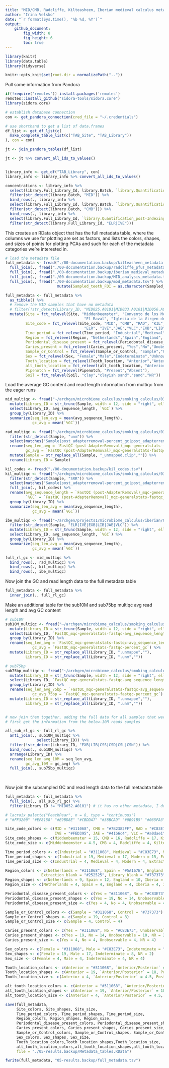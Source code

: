 ```yaml
---
title: "MID/CMB, Radcliffe, Kilteasheen, Iberian medieval calculus metadata and colors"
author: "Irina Velsko"
date: "`r format(Sys.time(), '%b %d, %Y')`"
output:
    github_document:
        fig_width: 8
        fig_height: 6
        toc: true
---
```


```r
library(knitr)
library(data.table)
library(tidyverse)

```

```r
knitr::opts_knit$set(root.dir = normalizePath(".."))
```

Pull some information from Pandora
```r

if(!require('remotes')) install.packages('remotes')
remotes::install_github("sidora-tools/sidora.core")
library(sidora.core)

# establish database connection
con <- get_pandora_connection(cred_file = "~/.credentials")

```

```r
# use shorthand to get a list of data.frames
df_list <- get_df_list(c(
  make_complete_table_list(c("TAB_Site", "TAB_Library"))
), con = con)

jt <- join_pandora_tables(df_list)

jt <- jt %>% convert_all_ids_to_values()


library_info <- get_df("TAB_Library", con)
library_info <- library_info %>% convert_all_ids_to_values()

```

```r

concentrations <- library_info %>%
  select(library.Full_Library_Id, library.Batch, `library.Quantification_post-Indexing_total`) %>%
  filter(str_detect(library.Batch, "MID")) %>%
  bind_rows(., library_info %>%
  select(library.Full_Library_Id, library.Batch, `library.Quantification_post-Indexing_total`) %>%
  filter(str_detect(library.Batch, "CMB"))) %>%
  bind_rows(., library_info %>%
  select(library.Full_Library_Id, `library.Quantification_post-Indexing_total`) %>%
  filter(str_detect(library.Full_Library_Id, "ELR|IVE")))


```


This creates an RData object that has the full metadata table, where the columns
we use for plotting are set as factors, and lists the colors, shapes, and sizes of
points for plotting PCAs and such for each of the metadata categories we're
interested in.
```r
# load the metadata file
full_metadata <- fread("./00-documentation.backup/kilteasheen_metadata.tsv") %>%
  full_join(., fread("./00-documentation.backup/radcliffe_pfuT_metadata.tsv")) %>%
  full_join(., fread("./00-documentation.backup/iberian_medieval_metadata.tsv")) %>%
  full_join(., fread("./00-documentation.backup/MID_analysis_metadata.tsv")) %>%
  full_join(., fread("./00-documentation.backup/mod_metadata.tsv") %>%
                       mutate(Sampled_teeth_FDI = as.character(Sampled_teeth_FDI)))

full_metadata <- full_metadata %>%
  as_tibble() %>%
  # remove the MID samples that have no metadata
  # filter(!str_detect(Library_ID, "MID025.A0101|MID033.A0101|MID056.A0101|MID065.A0101|MID068.A0101|MID076.A0101|MID078.A0101")) %>%
  mutate(Site = fct_relevel(Site, "Middenbeemster", "Convento de los Mercedarios de Burtzena", "Radcliffe", "Kilteasheen",
                                   "El Raval", "Iglesia de la Virgen de la Estrella","Jaen","Valencia","Extraction_blank","Library_blank"),
         Site_code = fct_relevel(Site_code, "MID", "CMB", "RAD", "KIL",
                                   "ELR", "IVE","JAE","VLC","EXB","LIB","DEN","SOL"),
         Time_period = fct_relevel(Time_period, "Industrial","Medieval","Modern","Extraction_blank","Library_blank"),
         Region = fct_relevel(Region, "Netherlands","Spain","England", "Ireland","Iberia"),
         Periodontal_disease_present = fct_relevel(Periodontal_disease_present, "Yes","No","Unobservable","NR"),
         Caries_present = fct_relevel(Caries_present, "Yes","No","Unobservable","NR"),
         Sample_or_Control = fct_relevel(Sample_or_Control, "Sample","Control"),
         Sex = fct_relevel(Sex, "Female","Male","Indeterminate","Unknown","NR"),
         Tooth_location = fct_relevel(Tooth_location, "Anterior","Anterior/Posterior","Posterior","Unknown"),
         alt_tooth_location = fct_relevel(alt_tooth_location, "Anterior","Anterior/Posterior","Posterior","Unknown"),
         Pipenotch = fct_relevel(Pipenotch, "Present","Absent"),
         Soil = fct_relevel(Soil, "clay","clayish sand","sand","NR"))

```

Load the average GC content and read length information from multiqc from the
eager runs
```r

mid_multiqc <- fread("~/archgen/microbiome_calculus/smoking_calculus/03-preprocessing/eager2/eager2_run/multiqc/multiqc_data/multiqc_fastqc_1.txt") %>%
  mutate(Library_ID = str_trunc(Sample, width = 12, side = "right", ellipsis = "")) %>%
  select(Library_ID, avg_sequence_length, `%GC`) %>%
  group_by(Library_ID) %>%
  summarize(seq_len_avg = mean(avg_sequence_length),
            gc_avg = mean(`%GC`))

rad_multiqc <- fread("~/archgen/microbiome_calculus/smoking_calculus/03-preprocessing/radcliffe_pfuT/eager2/multiqc/radcliffe_pfuT_tsv_multiqc_report_data/multiqc_general_stats.txt") %>%
  filter(str_detect(Sample, "unm")) %>%
  select(matches("Sample|post_adapterremoval-percent_gc|post_adapterremoval-avg_sequence_length")) %>%
  rename(seq_len_avg = `FastQC (post-AdapterRemoval)_mqc-generalstats-fastqc_post_adapterremoval-avg_sequence_length`,
         gc_avg = `FastQC (post-AdapterRemoval)_mqc-generalstats-fastqc_post_adapterremoval-percent_gc`) %>%
  mutate(Sample = str_replace_all(Sample, "_unmapped.clip","")) %>%
  rename(Library_ID = Sample)

kil_codes <- fread("./00-documentation.backup/kil_codes.tsv")
kil_multiqc <- fread("~/archgen/microbiome_calculus/smoking_calculus/03-preprocessing/kilteasheen/eager2/multiqc/multiqc_data/multiqc_general_stats.txt") %>%
  filter(str_detect(Sample, "SRR")) %>%
  select(matches("Sample|post_adapterremoval-percent_gc|post_adapterremoval-avg_sequence_length")) %>%
  full_join(., kil_codes) %>%
  rename(avg_sequence_length = `FastQC (post-AdapterRemoval)_mqc-generalstats-fastqc_post_adapterremoval-avg_sequence_length`,
         `%GC` = `FastQC (post-AdapterRemoval)_mqc-generalstats-fastqc_post_adapterremoval-percent_gc`) %>%
  group_by(Library_ID) %>%
  summarize(seq_len_avg = mean(avg_sequence_length),
            gc_avg = mean(`%GC`))

ibe_multiqc <- fread("~/archgen/projects1/microbiome_calculus/iberian/03-preprocessing/screening/eager2/multiqc/multiqc_data/multiqc_fastqc_1.txt") %>%
  filter(str_detect(Sample, "ELR|IVE|EXB|LIB|JAE|VLC")) %>%
  mutate(Library_ID = str_trunc(Sample, width = 12, side = "right", ellipsis = "")) %>%
  select(Library_ID, avg_sequence_length, `%GC`) %>%
  group_by(Library_ID) %>%
  summarize(seq_len_avg = mean(avg_sequence_length),
            gc_avg = mean(`%GC`))

full_rl_gc <- mid_multiqc %>%
  bind_rows(., rad_multiqc) %>%
  bind_rows(., kil_multiqc) %>%
  bind_rows(., ibe_multiqc)

```

Now join the GC and read length data to the full metadata table
```r
full_metadata <- full_metadata %>%
  inner_join(., full_rl_gc)

```

Make an additional table for the sub10M and sub75bp multiqc avg read length and avg GC content
```r
# sub10M
sub10M_multiqc <- fread("~/archgen/microbiome_calculus/smoking_calculus/03-preprocessing/depth_check/sub10M/FastQC/multiqc_data/multiqc_general_stats.txt") %>%
  mutate(Library_ID = str_trunc(Sample, width = 12, side = "right", ellipsis = "")) %>%
  select(Library_ID, `FastQC_mqc-generalstats-fastqc-avg_sequence_length`, `FastQC_mqc-generalstats-fastqc-percent_gc`) %>%
  group_by(Library_ID) %>%
  rename(seq_len_avg = `FastQC_mqc-generalstats-fastqc-avg_sequence_length`,
            gc_avg = `FastQC_mqc-generalstats-fastqc-percent_gc`) %>%
  mutate(Library_ID = str_replace_all(Library_ID, ".unmappe",""),
         Library_ID = str_replace_all(Library_ID, ".unm",""))

# sub75bp
sub75bp_multiqc <- fread("~/archgen/microbiome_calculus/smoking_calculus/03-preprocessing/read_len_check/sub75bp/FastQC/multiqc_data/multiqc_general_stats.txt") %>%
  mutate(Library_ID = str_trunc(Sample, width = 12, side = "right", ellipsis = "")) %>%
  select(Library_ID, `FastQC_mqc-generalstats-fastqc-avg_sequence_length`, `FastQC_mqc-generalstats-fastqc-percent_gc`) %>%
  group_by(Library_ID) %>%
  rename(seq_len_avg_75bp = `FastQC_mqc-generalstats-fastqc-avg_sequence_length`,
            gc_avg_75bp = `FastQC_mqc-generalstats-fastqc-percent_gc`) %>%
  mutate(Library_ID = str_replace_all(Library_ID, ".unmappe",""),
         Library_ID = str_replace_all(Library_ID, ".unm",""))


# now join them together, adding the full data for all samples that were alredy below 10M reads
# first get the information from the below-10M reads samples

all_sub_rl_gc <- full_rl_gc %>%
  anti_join(., sub10M_multiqc %>%
              select(Library_ID)) %>%
  filter(!str_detect(Library_ID, "EXB|LIB|CSS|CSD|CSL|CSN")) %>%
  bind_rows(., sub10M_multiqc) %>%
  arrange(Library_ID) %>%
  rename(seq_len_avg_10M = seq_len_avg,
         gc_avg_10M = gc_avg) %>%
  full_join(., sub75bp_multiqc)
           
          
```

Now join the subsampled GC and read length data to the full metadata table
```r
full_metadata <- full_metadata %>%
  full_join(., all_sub_rl_gc) %>%
  filter(Library_ID != "MID052.A0101") # it has no other metadata, I don't know why

```


```r
# lacroix_palette("PeachPear", n = 8, type = "continuous")
# "#FF3200" "#EF8158" "#E9BD8E" "#CBDDA7" "#38BCAD" "#0B91B5" "#065FA3" "#172869"

Site_code_colors <- c(MID = "#311068", CMB = "#7B2382FF", RAD = "#C83E73", KIL = "#E95562", ELR = "#FEA873",
                      IVE = "#FED395", JAE = "#41b6c4", VLC = "#a0dae1", EXB = "#252525", LIB = "#737373", DEN = "#252525", SOL = "#252525")
Site_code_shapes <- c(Middenbeemster = 15, CMB = 16, Radcliffe = 17, Kilteasheen = 18, ELR = 25, IVE = 14, Jaen = 13, VLC = 13, Extraction_blank = 4, Library_blank = 3, Dentin = 3, Soil = 3)
Site_code_size <- c(Middenbeemster = 4.5, CMB = 4, Radcliffe = 4, Kilteasheen = 6, ELR = 4, IVE = 4, Jaen = 4, VLC = 4, Extraction_blank = 4, Library_blank = 4, Dentin = 3, Soil = 3)

Time_period_colors <- c(Industrial = "#311068", Medieval = "#C83E73", Modern = "#41b6c4", Extraction_blank = "#252525", Library_blank = "#737373", Soil = "black")
Time_period_shapes <- c(Industrial = 19, Medieval = 17, Modern = 15, Extraction_blank = 4, Library_blank = 3)
Time_period_size <- c(Industrial = 4, Medieval = 4, Modern = 4, Extraction_blank = 4, Library_blank = 4)

Region_colors <- c(Netherlands = "#311068", Spain = "#5A167E", England = "#C83E73", Iberia = "#FEA873", Ireland = "#E95562",
                Extraction_blank = "#252525", Library_blank = "#737373")
Region_shapes <- c(Netherlands = 9, Spain = 12, England = 10, Iberia = 7, Ireland = 13, Extraction_blank = 4, Library_blank = 3)
Region_size <- c(Netherlands = 4, Spain = 4, England = 4, Iberia = 4, Ireland = 4, Extraction_blank = 4, Library_blank = 4)

Periodontal_disease_present_colors <- c(Yes = "#311068", No = "#C83E73", Unobservable = "#737373", NR = "gray80")
Periodontal_disease_present_shapes <- c(Yes = 19, No = 14, Unobservable = 10, NR = 2)
Periodontal_disease_present_size <- c(Yes = 4, No = 4, Unobservable = 4, NR = 4)

Sample_or_Control_colors <- c(Sample = "#311068", Control = "#737373")
Sample_or_Control_shapes <- c(Sample = 19, Control = 8)
Sample_or_Control_size <- c(Sample = 4, Control = 4)

Caries_present_colors <- c(Yes = "#311068", No = "#C83E73", Unobservable = "#737373", NR = "gray80")
Caries_present_shapes <- c(Yes = 19, No = 14, Unobservable = 10, NR = 2)
Caries_present_size <- c(Yes = 4, No = 4, Unobservable = 4, NR = 4)

Sex_colors <- c(Female = "#311068", Male = "#C83E73", Indeterminate = "#737373",Unknown = "grey50", NR = "gray80")
Sex_shapes <- c(Female = 19, Male = 17, Indeterminate = 8, NR = 2)
Sex_size <- c(Female = 4, Male = 4, Indeterminate = 4, NR = 4)

Tooth_location_colors <- c(Anterior = "#311068", `Anterior/Posterior` = "#C83E73", Posterior = "#FEA873", Unknown = "#737373")
Tooth_location_shapes <- c(Anterior = 19, `Anterior/Posterior` = 18, Posterior = 17, Unknown = 8)
Tooth_location_size <- c(Anterior = 4, `Anterior/Posterior` = 4.5, Posterior = 4, Unknown = 4)

alt_tooth_location_colors <- c(Anterior = "#311068", `Anterior/Posterior` = "#C83E73", Posterior = "#FEA873", Unknown = "#737373")
alt_tooth_location_shapes <- c(Anterior = 19, `Anterior/Posterior` = 18, Posterior = 17, Unknown = 8)
alt_tooth_location_size <- c(Anterior = 4, `Anterior/Posterior` = 4.5, Posterior = 4, Unknown = 4)

```


```r
save(full_metadata, 
     Site_colors, Site_shapes, Site_size,
     Time_period_colors, Time_period_shapes, Time_period_size,
     Region_colors, Region_shapes, Region_size,
     Periodontal_disease_present_colors, Periodontal_disease_present_shapes, Periodontal_disease_present_size,
     Caries_present_colors, Caries_present_shapes, Caries_present_size, 
     Sample_or_Control_colors, Sample_or_Control_shapes, Sample_or_Control_size, 
     Sex_colors, Sex_shapes, Sex_size, 
     Tooth_location_colors,Tooth_location_shapes,Tooth_location_size,
     alt_tooth_location_colors,alt_tooth_location_shapes,alt_tooth_location_size,
     file = "./05-results.backup/Metadata_tables.RData")

fwrite(full_metadata, "05-results.backup/full_metadata.tsv")

```


